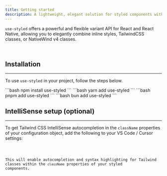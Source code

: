 ```yaml
---
title: Getting started
description: A lightweight, elegant solution for styled components with variant support in React
---
```




`use-styled` offers a powerful and flexible variant API for React and React Native, allowing you to elegantly combine inline styles, TailwindCSS classes, or NativeWind v4 classes.

<br />

## Installation
---

To use `use-styled` in your project, follow the steps below.

<Tabs>
  <TabItem label="npm" icon="seti:npm">
    ```bash
    npm install use-styled
    ```
  </TabItem>
  <TabItem label="yarn" icon="seti:yarn">
    ```bash
    yarn add use-styled
    ```
  </TabItem>
  <TabItem label="pnpm" icon="pnpm">
    ```bash
    pnpm add use-styled
    ```
  </TabItem>
  <TabItem label="bun" icon="bun">
    ```bash
    bun add use-styled
    ```
  </TabItem>
</Tabs>

<br />

## IntelliSense setup (optional)
---

To get Tailwind CSS IntelliSense autocompletion in the `className` properties of your configuration object, add the following to your VS Code / Cursor settings:

<Code code={classRegexVSCode} lang="json" frame='terminal' />

This will enable autocompletion and syntax highlighting for Tailwind classes within the `className` properties of your styled components.
